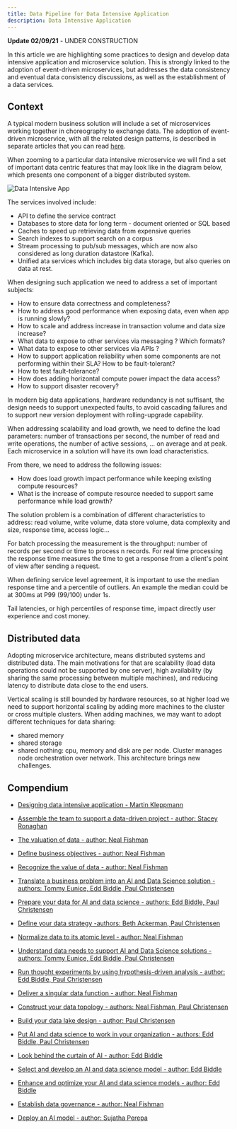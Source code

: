 ```yaml
---
title: Data Pipeline for Data Intensive Application
description: Data Intensive Application
---
```


<InlineNotification kind="warning"><strong>Update 02/09/21</strong> - UNDER CONSTRUCTION</InlineNotification>

In this article we are highlighting some practices to design and develop data intensive application and microservice solution. This is strongly linked to the adoption of event-driven microservices, but addresses the data consistency and eventual data consistency discussions, as well as the establishment of a data services.

## Context

A typical modern business solution will include a set of microservices working together in choreography to exchange data. The adoption of event-driven microservice, with all the related design patterns, is described in separate articles that you can read [here](/patterns/). 

When zooming to a particular data intensive microservice we will find a set of important data centric features that may look like in the diagram below, which presents one component of a bigger distributed system.

![Data Intensive App](./images/data-intensive-app.png)

The services involved include:

* API to define the service contract
* Databases to store data for long term - document oriented or SQL based
* Caches to speed up retrieving data from expensive queries
* Search indexes to support search on a corpus
* Stream processing to pub/sub messages, which are now also considered as long duration datastore (Kafka).
* Unified ata services which includes big data storage, but also queries on data at rest.

When designing such application we need to address a set of important subjects:

* How to ensure data correctness and completeness?
* How to address good performance when exposing data, even when app is running slowly?
* How to scale and address increase in transaction volume and data size increase?
* What data to expose to other services via messaging ? Which formats?
* What data to expose to other services via APIs ?
* How to support application reliability when some components are not performing within their SLA? How to be fault-tolerant?
* How to test fault-tolerance?
* How does adding horizontal compute power impact the data access?
* How to support disaster recovery?

In modern big data applications, hardware redundancy is not suffisant, the design needs to support unexpected faults, to avoid cascading failures and to support new version deployment with rolling-upgrade capability. 

When addressing scalability and load growth, we need to define the load parameters: number of transactions per second, the number of read and write operations, the number of active sessions, ... on average and at peak. Each microservice in a solution will have its own load characteristics. 

From there, we need to address the following issues:

* How does load growth impact performance while keeping existing compute resources?
* What is the increase of compute resource needed to support same performance while load growth?

The solution problem is a combination of different characteristics to address: read volume, write volume, data store volume, data complexity and size, response time, access logic...

For batch processing the measurement is the throughput: number of records per second or time to process n records. For real time processing the response time measures the time to get a response from a client's point of view after sending a request.

When defining service level agreement, it is important to use the median response time and a percentile of outliers. An example the median could be at 300ms at P99 (99/100) under 1s.

Tail latencies, or high percentiles of response time, impact directly user experience and cost money.

## Distributed data

Adopting microservice architecture, means distributed systems and distributed data. The main motivations for that are scalability (load data operations could not be supported by one server), high availability (by sharing the same processing between multiple machines), and reducing latency to distribute data close to the end users.

Vertical scaling is still bounded by hardware resources, so at higher load we need to support horizontal scaling by adding more machines to the cluster or cross multiple clusters.  When adding machines, we may want to adopt different techniques for data sharing: 

* shared memory
* shared storage
* shared nothing: cpu, memory and disk are per node. Cluster manages node orchestration over network. This architecture brings new challenges. 


## Compendium

* [Designing data intensive application - Martin Kleppmann](https://www.amazon.com/Designing-Data-Intensive-Applications-Reliable-Maintainable/dp/1449373321/ref=sr_1_3?crid=F3G6F7KYQZMH&keywords=designing+data+intensive+applications&qid=1572566804&sprefix=designing+data+%2Caps%2C204&sr=8-3)
* [Assemble the team to support a data-driven project - author: Stacey Ronaghan](https://www.ibm.com/cloud/garage/practices/culture/assemble-team-for-data-driven-project)
* [The valuation of data - author: Neal Fishman](https://www.ibm.com/cloud/garage/practices/culture/valuation-of-data/)
* [Define business objectives - author: Neal Fishman](https://www.ibm.com/cloud/garage/practices/discover/build-a-business-objective)
* [Recognize the value of data - author: Neal Fishman](https://www.ibm.com/cloud/garage/practices/discover/recognize-value-of-data)
* [Translate a business problem into an AI and Data Science solution - authors: Tommy Eunice, Edd Biddle, Paul Christensen](https://cloudcontent.mybluemix.net/cloud/garage/practices/discover/business-problem-to-ai-data-science-solution)
* [Prepare your data for AI and data science - authors: Edd Biddle, Paul Christensen](https://www.ibm.com/cloud/garage/practices/code/data-preparation-ai-data-science/)

* [Define your data strategy -authors: Beth Ackerman, Paul Christensen](https://www.ibm.com/cloud/garage/practices/think/define-data-strategy/)
* [Normalize data to its atomic level - author: Neal Fishman](https://www.ibm.com/cloud/garage/practices/think/normalize-data/)
* [Understand data needs to support AI and Data Science solutions - authors: Tommy Eunice, Edd Biddle, Paul Christensen](https://www.ibm.com/cloud/garage/practices/think/data-needs-for-ai-data-science/)
* [Run thought experiments by using hypothesis-driven analysis - author: Edd Biddle, Paul Christensen](https://www.ibm.com/cloud/garage/practices/think/thought-experiments-and-hypothesis-driven-analysis/)
* [Deliver a singular data function - author: Neal Fishman](https://www.ibm.com/cloud/garage/practices/code/deliver-singular-data-function/)
* [Construct your data topology - authors: Neal Fishman, Paul Christensen](https://www.ibm.com/cloud/garage/practices/code/construct-data-topology/)
* [Build your data lake design - author: Paul Christensen](https://www.ibm.com/cloud/garage/practices/code/build-data-lake-design/)
* [Put AI and data science to work in your organization - authors: Edd Biddle, Paul Christensen](https://www.ibm.com/cloud/garage/practices/reason/put-ai-data-science-to-work)
* [Look behind the curtain of AI - author: Edd Biddle](https://www.ibm.com/cloud/garage/practices/reason/dispel-magic-of-ai)
* [Select and develop an AI and data science model - author: Edd Biddle](
https://www.ibm.com/cloud/garage/practices/reason/model-selection-development-ai-data-science)
* [Enhance and optimize your AI and data science models - author: Edd Biddle](https://www.ibm.com/cloud/garage/practices/reason/optimize-train-ai-model)
* [Establish data governance - author: Neal Fishman](https://www.ibm.com/cloud/garage/practices/manage/establish-data-governance)
* [Deploy an AI model - author: Sujatha Perepa](https://www.ibm.com/cloud/garage/practices/run/deploy-ai-model/) 

